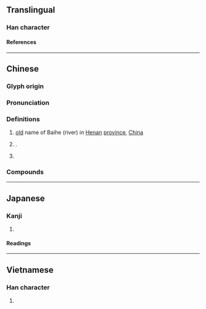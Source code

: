 {{character info}}
==Translingual==

===Han character===
{{Han char|rn=85|rad=水|as=08|sn=11|four=30127|canj=EYIB|ids=⿰氵育}}

====References====
{{Han ref|kx=0631.150|dkj=17683|dj=1034.040|hdz=31660.030|uh=6DEF}}

----

==Chinese==
{{zh-forms}}

===Glyph origin===
{{Han etym}}
{{Han compound|水|育|ls=psc|c1=s|c2=p|t1=water}}

===Pronunciation===
{{zh-pron
|m=yù
|c=juk6
|mc=y
|oc=y
|ma=
|cat=v,pn
}}

===Definitions===
{{zh-hanzi}}

# [[old]] name of Baihe (river) in [[Henan]] [[province]], [[China]]
# {{n-g|Used in}} {{zh-l|淯溪}}.
# {{lb|zh|ancient}} {{zh-alt-form|育|to raise}}

===Compounds===
{{zh-der|淯溪|淯河|淯水}}

----

==Japanese==

===Kanji===
{{ja-kanji|grade=|rs=水08}}

# {{rfdef|ja|sort=水08}}

====Readings====
{{ja-readings
|on=いく
}}

----

==Vietnamese==

===Han character===
{{vi-readings|rs=水08|reading=rộc}}

# {{rfdef|vi|sort=水08}}